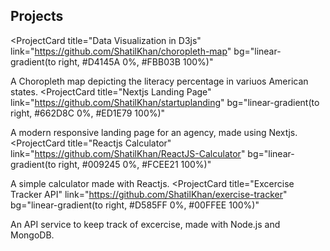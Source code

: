 ## Projects

<ProjectCard
  title="Data Visualization in D3js"
  link="https://github.com/ShatilKhan/choropleth-map"
  bg="linear-gradient(to right, #D4145A 0%, #FBB03B 100%)"
>
  A Choropleth map depicting the literacy percentage in variuos American states.
</ProjectCard>
<ProjectCard
  title="Nextjs Landing Page"
  link="https://github.com/ShatilKhan/startuplanding"
  bg="linear-gradient(to right, #662D8C 0%, #ED1E79 100%)"
>
  A modern responsive landing page for an agency, made using Nextjs.
</ProjectCard>
<ProjectCard
  title="Reactjs Calculator"
  link="https://github.com/ShatilKhan/ReactJS-Calculator"
  bg="linear-gradient(to right, #009245 0%, #FCEE21 100%)"
>
  A simple calculator made with Reactjs.
</ProjectCard>
<ProjectCard
  title="Excercise Tracker API"
  link="https://github.com/ShatilKhan/exercise-tracker"
  bg="linear-gradient(to right, #D585FF 0%, #00FFEE 100%)"
>
  An API service to keep track of excercise, made with Node.js and MongoDB.
</ProjectCard>
